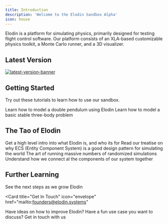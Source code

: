 ```yaml
---
title: Introduction
description: 'Welcome to the Elodin Sandbox Alpha'
icon: house
---
```

Elodin is a platform for simulating physics, primarily designed for testing flight control software.
Our platform consists of an XLA-based customizable physics toolkit, a Monte Carlo runner, and a 3D visualizer.

## Latest Version

[![latest-version-banner](/assets/v010-banner.png)](/updates/2023-01-25-v010)

## Getting Started

Try out these tutorials to learn how to use our sandbox.

<CardGroup cols={2}>
  <Card
    title="Double Pendulum Tutorial"
    icon="tornado"
    href="tutorial/double-pend"
  >
  Learn how to model a double pendulum using Elodin
  </Card>
  <Card
    title="Three-Body Problem"
    icon="solar-system"
    href="tutorial/3-body"
  >
  Learn how to model a basic stable three-body problem
  </Card>
</CardGroup>

## The Tao of Elodin
<CardGroup cols={2}>
  <Card
    title="What is Elodin?"
    icon="map"
    href="tao/what"
  >
  Get a high level intro into what Elodin is, and who its for
  </Card>
  <Card
    title="ECS for Physics"
    icon="cubes"
    href="tao/ecs"
  >
    Read our treatise on why ECS (Entity Component System) is a good design pattern for simulating the world
  </Card>
  <Card
    title="Monte Carlo Simulations"
    icon="dice"
    href="tao/monte-carlo"
   >
    The art of running massive numbers of randomized simulations
  </Card>
  <Card
    title="Data Flow"
    icon="utility-pole-double"
    href="tao/data-flow"
   >
   Understand how we connect al the components of our system together
  </Card>
</CardGroup>



## Further Learning


<CardGroup cols={2}>
  <Card
    title="Roadmap"
    icon="road"
    href="updates/roadmap"
  >
  See the next steps as we grow Elodin
  </Card>

  <Card
    title="Get In Touch"
    icon="envelope"
    href="mailto:founders@elodin.systems"
  >
  Have ideas on how to improve Elodin? Have a fun use case you want to discuss?
  Get in touch with us
  </Card>
 </CardGroup>
